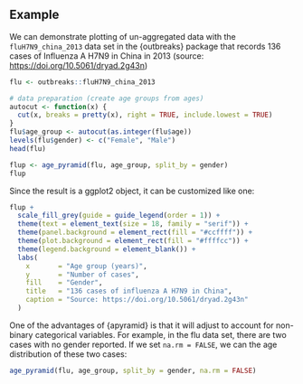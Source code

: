 ## Example

We can demonstrate plotting of un-aggregated data with the `fluH7N9_china_2013`
data set in the {outbreaks} package that records 136 cases of Influenza A H7N9
in China in 2013 (source: <https://doi.org/10.5061/dryad.2g43n>)

```r
flu <- outbreaks::fluH7N9_china_2013

# data preparation (create age groups from ages)
autocut <- function(x) {
  cut(x, breaks = pretty(x), right = TRUE, include.lowest = TRUE)
}
flu$age_group <- autocut(as.integer(flu$age))
levels(flu$gender) <- c("Female", "Male")
head(flu)

flup <- age_pyramid(flu, age_group, split_by = gender)
flup
```

Since the result is a ggplot2 object, it can be customized like one:

```r
flup + 
  scale_fill_grey(guide = guide_legend(order = 1)) + 
  theme(text = element_text(size = 18, family = "serif")) + 
  theme(panel.background = element_rect(fill = "#ccffff")) + 
  theme(plot.background = element_rect(fill = "#ffffcc")) + 
  theme(legend.background = element_blank()) +
  labs(
    x       = "Age group (years)",
    y       = "Number of cases",
    fill    = "Gender",
    title   = "136 cases of influenza A H7N9 in China",
    caption = "Source: https://doi.org/10.5061/dryad.2g43n"
  )
```

One of the advantages of {apyramid} is that it will adjust to account for 
non-binary categorical variables. For example, in the flu data set, there are
two cases with no gender reported. If we set `na.rm = FALSE`, we can the age
distribution of these two cases:

```r
age_pyramid(flu, age_group, split_by = gender, na.rm = FALSE)
```
